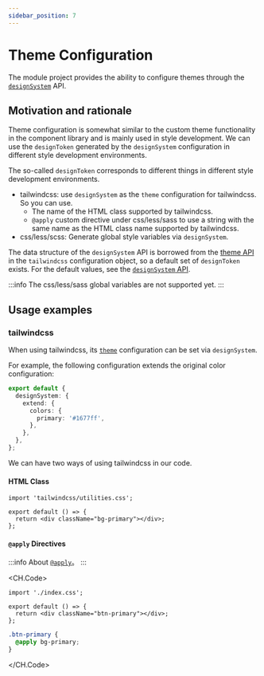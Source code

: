 ```yaml
---
sidebar_position: 7
---
```


# Theme Configuration

The module project provides the ability to configure themes through the [`designSystem`](/en/api/config/design-system) API.

## Motivation and rationale

Theme configuration is somewhat similar to the custom theme functionality in the component library and is mainly used in style development. We can use the `designToken` generated by the `designSystem` configuration in different style development environments.

The so-called `designToken` corresponds to different things in different style development environments.

- tailwindcss: use `designSystem` as the `theme` configuration for tailwindcss. So you can use.
  - The name of the HTML class supported by tailwindcss.
  - `@apply` custom directive under css/less/sass to use a string with the same name as the HTML class name supported by tailwindcss.
- css/less/scss: Generate global style variables via `designSystem`.

The data structure of the `designSystem` API is borrowed from the [theme API](https://tailwindcss.com/docs/theme) in the `tailwindcss` configuration object, so a default set of `designToken` exists. For the default values, see the [`designSystem` API](/api/config/design-system).

:::info
The css/less/sass global variables are not supported yet.
:::

## Usage examples

### tailwindcss

When using tailwindcss, its [`theme`](https://v2.tailwindcss.com/docs/theme#extending-the-default-theme) configuration can be set via `designSystem`.

For example, the following configuration extends the original color configuration:

```ts title="./modern.config.ts"
export default {
  designSystem: {
    extend: {
      colors: {
        primary: '#1677ff',
      },
    },
  },
};
```

We can have two ways of using tailwindcss in our code.

#### HTML Class

```tsx title="./src/index.tsx"
import 'tailwindcss/utilities.css';

export default () => {
  return <div className="bg-primary"></div>;
};
```

#### `@apply` Directives

:::info
About [`@apply`](https://tailwindcss.com/docs/functions-and-directives#apply)。
:::

<CH.Code>

```tsx title="./src/index.tsx"
import './index.css';

export default () => {
  return <div className="btn-primary"></div>;
};
```

```css title="./src/index.css"
.btn-primary {
  @apply bg-primary;
}
```

</CH.Code>
